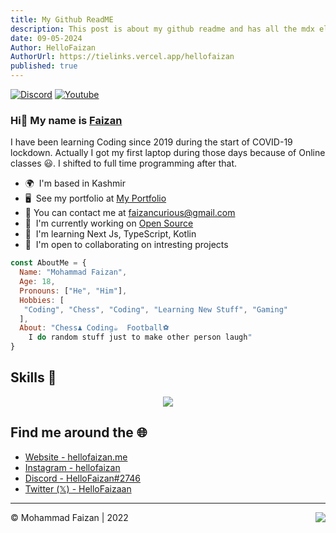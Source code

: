 ```yaml
---
title: My Github ReadME
description: This post is about my github readme and has all the mdx elements.
date: 09-05-2024
Author: HelloFaizan
AuthorUrl: https://tielinks.vercel.app/hellofaizan
published: true
---
```


[![Discord](https://img.shields.io/discord/988670044152168518.svg?label=&logo=discord&logoColor=ffffff&color=7389D8&labelColor=6A7EC2)](https://discord.gg/vUHMxPvege)
<a href="https://www.youtube.com/c/hellofaizan"><img src="https://img.shields.io/youtube/channel/subscribers/UCjG4tRRoqiRjaDy20pgwjuA?style=social" alt="Youtube" /></a>

### Hi👋 My name is <a href="https://hellofaizan.tech">Faizan</a>

I have been learning Coding since 2019 during the start of COVID-19 lockdown. Actually I got my first laptop during those days because of Online classes 😃. I shifted to full time programming after that.

* 🌍  I'm based in Kashmir
* 🖥  See my portfolio at [My Portfolio](http://hellofaizan.tech)
* 📨  You can contact me at [faizancurious@gmail.com](https://HelloFaizan.tech/contact)
* 🚀  I'm currently working on [Open Source](http://GitHub.com/Youth-Icon)
* 🧠  I'm learning Next Js, TypeScript, Kotlin
* 🤝  I'm open to collaborating on intresting projects



```js
const AboutMe = {
  Name: "Mohammad Faizan",
  Age: 18,
  Pronouns: ["He", "Him"],
  Hobbies: [
   "Coding", "Chess", "Coding", "Learning New Stuff", "Gaming" 
  ],
  About: "Chess♟ Coding☕  Football⚽
    I do random stuff just to make other person laugh"
}
```

## Skills 🚀

<p align="center">
  <a href="https://discord.gg/vUHMxPvege">
    <img src="https://skillicons.dev/icons?i=next,kotlin,js,typescript,androidstudio,flutter,java,nodejs,react,mysql,firebase,mongodb,postgresql" />
  </a>
</p>

## Find me around the 🌐

- [Website - hellofaizan.me](https://v2.hellofaizan.tech)
- [Instagram - hellofaizan](https://instagram.com/hellofaizaan)
- [Discord - HelloFaizan#2746](https://discord.com/users/890232380265222215)
- [Twitter (𝕏) - HelloFaizaan](https://x.com/hellofaizaan)

<hr />
<div>
<img align="right" src="https://visitor-badge.laobi.icu/badge?page_id=hellofaizan.hellofaizan&" />
©️ Mohammad Faizan | 2022
</div>
